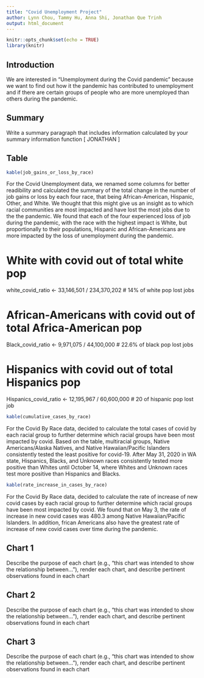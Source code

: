 ```yaml
---
title: "Covid Unemployment Project"
author: Lynn Chou, Tammy Hu, Anna Shi, Jonathan Que Trinh
output: html_document
---
```


```r
knitr::opts_chunk$set(echo = TRUE)
library(knitr)
```

## Introduction


We are interested in “Unemployment during the Covid pandemic” because we want 
to find out how it the pandemic has contributed to unemployment and if there 
are certain groups of people who are more unemployed than others during the 
pandemic.


## Summary 
Write a summary paragraph that includes information calculated by your summary 
information function [ JONATHAN ]


## Table 

```r
kable(job_gains_or_loss_by_race)
```

For the Covid Unemployment data, we renamed some columns for better
readibility and calculated the summary of the total change in the number of
job gains or loss by each four race, that being African-American, Hispanic, 
Other, and White. We thought that this might give us an insight as to
which racial communities are most impacted and have lost the most jobs due to
the the pandemic.
We found that each of the four experienced loss of job during the 
pandemic, with the race with the highest impact is White, but proportionally
to their populations, Hispanic and African-Americans are more impacted by the
loss of unemployment during the pandemic.

# White with covid out of total white pop
white_covid_ratio <- 33,146,501 / 234,370,202 # 14% of white pop lost jobs

# African-Americans with covid out of total Africa-American pop
Black_covid_ratio <- 9,971,075 / 44,100,000 # 22.6% of black pop lost jobs

# Hispanics with covid out of total Hispanics pop
Hispanics_covid_ratio <- 12,195,967 / 60,600,000 # 20 of hispanic pop lost job


```r
kable(cumulative_cases_by_race)
```

For the Covid By Race data, decided to calculate the total cases of covid
by each racial group to further determine which racial groups have been 
most impacted by covid. Based on the table, multiracial groups, 
Native Americans/Alaska Natives, and Native Hawaiian/Pacific Islanders
consistently tested the least positive for covid-19. After May 31, 2020 in 
WA state, Hispanics, Blacks, and Unknown races consistently tested more 
positive than Whites until October 14, where Whites and Unknown races
test more positive than Hispanics and Blacks.


```r
kable(rate_increase_in_cases_by_race)
```


For the Covid By Race data, decided to calculate the rate of increase of new 
covid cases by each racial group to further determine which racial groups 
have been most impacted by covid. We found that on May 3, the rate
of increase in new covid cases was 480.3 among Native Hawaiian/Pacific
Islanders. In addition, frican Americans also have the greatest rate of 
increase of new covid cases over time during the pandemic.



## Chart 1
Describe the purpose of each chart (e.g., "this chart was intended to show the 
relationship between..."), render each chart, and describe pertinent 
observations found in each chart


## Chart 2
Describe the purpose of each chart (e.g., "this chart was intended to show the 
relationship between..."), render each chart, and describe pertinent 
observations found in each chart


## Chart 3
Describe the purpose of each chart (e.g., "this chart was intended to show the 
relationship between..."), render each chart, and describe pertinent 
observations found in each chart

